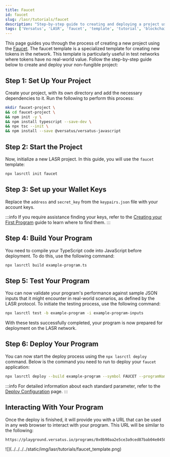 ```yaml
---
title: Faucet
id: faucet
slug: /lasr/tutorials/faucet
description: "Step-by-step guide to creating and deploying a project using the Faucet template on the Versatus LASR network."
tags: ['Versatus', 'LASR', 'faucet', 'template', 'tutorial', 'blockchain', 'tokens']
---
```



This page guides you through the process of creating a new project using the [Faucet](/lasr/core_concepts/templates#faucet-template). The faucet template is a specialized template for creating new tokens in the network. This template is particularly useful in test networks where tokens have no real-world value. Follow the step-by-step guide below to create and deploy your non-fungible project:

## Step 1: Set Up Your Project

Create your project, with its own directory and add the necessary dependencies to it. Run the following to perform this process:

```bash copy
mkdir faucet-project \
&& cd faucet-project \
&& npm init -y \
&& npm install typescript --save-dev \
&& npx tsc --init \
&& npm install --save @versatus/versatus-javascript
```

## Step 2: Start the Project

Now, initialize a new LASR project. In this guide, you will use the `faucet` template:

```bash copy
npx lasrctl init faucet
```

## Step 3: Set up your Wallet Keys

Replace the `address` and `secret_key` from the `keypairs.json` file with your account keys.

:::info
  If you require assistance finding your keys, refer to the [Creating your First Program](/lasr/creating_your_first_program#step-3-set-up-your-wallet-keys) guide to learn where to find them.
:::

## Step 4: Build Your Program

You need to compile your TypeScript code into JavaScript before deployment. To do this, use the following command:

```bash copy
npx lasrctl build example-program.ts
```

## Step 5: Test Your Program

You can now validate your program's performance against sample JSON inputs that it might encounter in real-world scenarios, as defined by the LASR protocol. To initiate the testing process, use the following command:

```bash copy
npx lasrctl test -b example-program -i example-program-inputs
```

With these tests successfully completed, your program is now prepared for deployment on the LASR network.

## Step 6: Deploy Your Program

You can now start the deploy process using the `npx lasrctl deploy` command. Below is the command you need to run to deploy your `faucet` application:

```bash
npx lasrctl deploy --build example-program --symbol FAUCET --programName "Faucet for anything fungible" --txInputs '{"imgUrl":"https://pbs.twimg.com/profile_images/1421740863139446787/huoxhEV3_400x400.jpg"}'
```

:::info
For detailed information about each standard parameter, refer to the [Deploy Configuration](/lasr/lasr_guides/deploy_configuration) page.
:::

## Interacting With Your Program

Once the deploy is finished, it will  provide you with a URL that can be used in any web browser to interact with your program. This URL will be similar to the following:

```
https://playground.versatus.io/programs/0x0b90aa2e5ce3a9ced87bab04e04508879c8190b7
```

<MediaWrapper>
![](../../../../static/img/lasr/tutorials/faucet_template.png)
</MediaWrapper>
